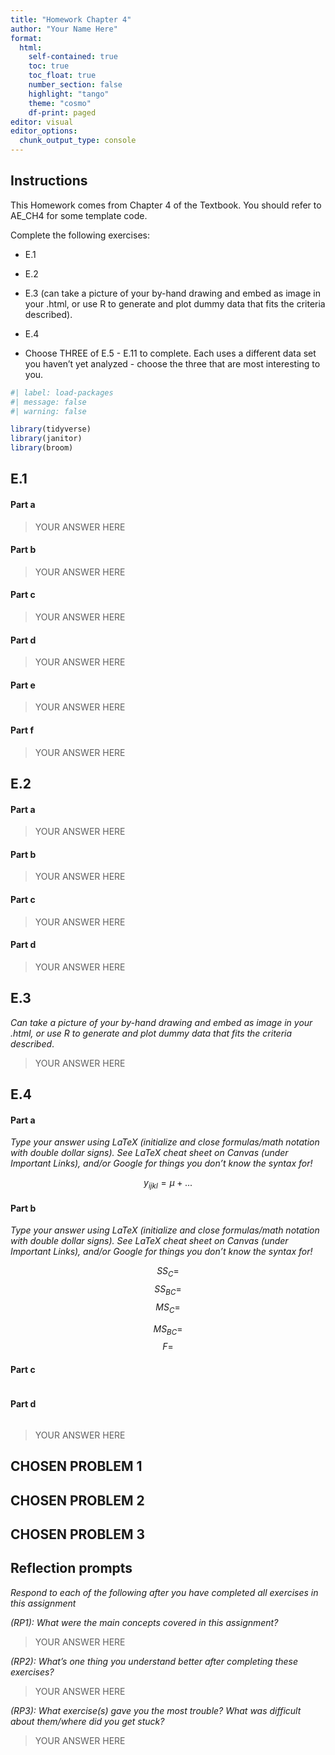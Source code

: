```yaml
---
title: "Homework Chapter 4"
author: "Your Name Here"
format: 
  html:
    self-contained: true
    toc: true
    toc_float: true
    number_section: false
    highlight: "tango"
    theme: "cosmo"
    df-print: paged
editor: visual
editor_options: 
  chunk_output_type: console
---
```


## Instructions

This Homework comes from Chapter 4 of the Textbook. You should refer to AE_CH4 for some template code.

Complete the following exercises:

-   E.1

-   E.2

-   E.3 (can take a picture of your by-hand drawing and embed as image in your .html, or use R to generate and plot dummy data that fits the criteria described).

-   E.4

-   Choose THREE of E.5 - E.11 to complete. Each uses a different data set you haven't yet analyzed - choose the three that are most interesting to you. 

```r
#| label: load-packages
#| message: false
#| warning: false

library(tidyverse)
library(janitor)
library(broom)
```

## E.1

#### Part a

> YOUR ANSWER HERE

#### Part b

> YOUR ANSWER HERE

#### Part c

> YOUR ANSWER HERE

#### Part d

> YOUR ANSWER HERE

#### Part e

> YOUR ANSWER HERE

#### Part f

> YOUR ANSWER HERE

## E.2

#### Part a

> YOUR ANSWER HERE

#### Part b

> YOUR ANSWER HERE

#### Part c

> YOUR ANSWER HERE

#### Part d

> YOUR ANSWER HERE

## E.3

*Can take a picture of your by-hand drawing and embed as image in your .html, or use R to generate and plot dummy data that fits the criteria described*.

> YOUR ANSWER HERE

## E.4

#### Part a

*Type your answer using LaTeX (initialize and close formulas/math notation with double dollar signs). See LaTeX cheat sheet on Canvas (under Important Links), and/or Google for things you don't know the syntax for!*

$$y_{ijkl} = \mu + ...$$

#### Part b

*Type your answer using LaTeX (initialize and close formulas/math notation with double dollar signs). See LaTeX cheat sheet on Canvas (under Important Links), and/or Google for things you don't know the syntax for!*

$$SS_C = $$
$$SS_{BC} = $$
$$MS_C = $$

$$MS_{BC} = $$
$$F =$$

#### Part c

```r

```


#### Part d

```r

```

> YOUR ANSWER HERE

## CHOSEN PROBLEM 1

## CHOSEN PROBLEM 2

## CHOSEN PROBLEM 3


## Reflection prompts

*Respond to each of the following after you have completed all exercises in this assignment*

*(RP1): What were the main concepts covered in this assignment?*

> YOUR ANSWER HERE

*(RP2): What's one thing you understand better after completing these exercises?*

> YOUR ANSWER HERE

*(RP3): What exercise(s) gave you the most trouble? What was difficult about them/where did you get stuck?*

> YOUR ANSWER HERE
